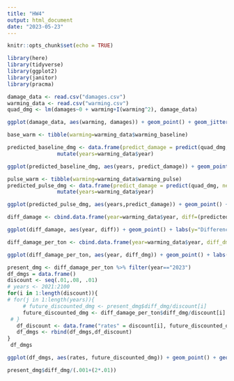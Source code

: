 ```yaml
---
title: "HW4"
output: html_document
date: "2023-05-23"
---
```


```r
knitr::opts_chunk$set(echo = TRUE)

library(here)
library(tidyverse)
library(ggplot2)
library(janitor)
library(pracma)
```

```r
damage_data <- read.csv("damages.csv")
warming_data <- read.csv("warming.csv")
quad_dmg <- lm(damages~0 + warming+I(warming^2), damage_data)

ggplot(damage_data, aes(warming, damages)) + geom_point() + geom_jitter(width=.2) + stat_smooth(method = "lm", formula = y ~ x + I(x^2), size = 1) + ggtitle("Damages ($) Related to Global Mean Temperature Change (Celcius)") +labs(x="Warming (Celcius)", y="Damages ($)") + theme_minimal()
```

```r
base_warm <- tibble(warming=warming_data$warming_baseline)

predicted_baseline_dmg <- data.frame(predict_damage = predict(quad_dmg, newdata=tibble(warming=warming_data$warming_baseline))) %>%
                mutate(years=warming_data$year)

ggplot(predicted_baseline_dmg, aes(years, predict_damage)) + geom_point() + ggtitle("Predicted Damages Overtime Without Pulse")+ labs(x="Years", y="Predicted Damage")+theme_minimal()
```

```r
pulse_warm <- tibble(warming=warming_data$warming_pulse)
predicted_pulse_dmg <- data.frame(predict_damage = predict(quad_dmg, newdata=pulse_warm)) %>%
                mutate(years=warming_data$year)

ggplot(predicted_pulse_dmg, aes(years,predict_damage)) + geom_point() + ggtitle("Predicted Damages Overtime With Pulse")+ labs(x="Years", y="Predicted Damage")+theme_minimal()
```


```r
diff_damage <- cbind.data.frame(year=warming_data$year, diff=(predicted_pulse_dmg$predict_damage - predicted_baseline_dmg$predict_damage))

ggplot(diff_damage, aes(year, diff)) + geom_point() + labs(y="Difference between Baseline and Pulse", x="Years")+ggtitle("Difference in Damages Over Time that Arise from Pulse") + theme_minimal()
```


```r
diff_damage_per_ton <- cbind.data.frame(year=warming_data$year, diff_dmg=(predicted_pulse_dmg$predict_damage - predicted_baseline_dmg$predict_damage)/(35*10^9))

ggplot(diff_damage_per_ton, aes(year, diff_dmg)) + geom_point() + labs(y="Difference between Baseline and Pulse per Ton", x="Years") + ggtitle("Difference in Damages Over Time that Arise from Pulse per Ton CO2") + theme_minimal()
```

```r
present_dmg <- diff_damage_per_ton %>% filter(year=="2023")
df_dmgs = data.frame()
discount <- seq(.01,.08, .01)
# years <- 2021:2100
for(i in 1:length(discount)){
# for(j in 1:length(years)){
     # future_discounted_dmg <- present_dmg$diff_dmg/discount[i]
     future_discounted_dmg <- diff_damage_per_ton$diff_dmg/discount[i]
 # }
   df_discount <- data.frame("rates" = discount[i], future_discounted_dmg)
   df_dmgs <- rbind(df_dmgs,df_discount)
}
 df_dmgs

ggplot(df_dmgs, aes(rates, future_discounted_dmg)) + geom_point() + geom_smooth() + theme_minimal() + ggtitle("Change in Damage Per Ton Carbon Over Discount Rates") + labs(x="Rates", y="Damage per Ton Carbon")


```

```r
present_dmg$diff_dmg/(.001+(2*.01))
```

